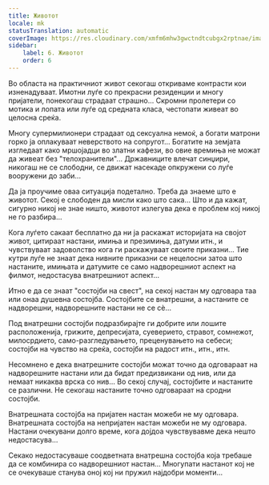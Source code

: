 ```yaml
---
title: Животот
locale: mk
statusTranslation: automatic
coverImage: https://res.cloudinary.com/xmfm6mhw3gwctndtcubgx2rptnae/image/upload/v1740468922/small_cover_tratado_de_psicologia_revolucionaria_a4c0dca4e0.webp
sidebar:
    label: 6. Животот
    order: 6
---
```

Во областа на практичниот живот секогаш откриваме контрасти кои изненадуваат. Имотни луѓе со прекрасни резиденции и многу пријатели, понекогаш страдаат страшно... Скромни пролетери со мотика и лопата или луѓе од средната класа, честопати живеат во целосна среќа.

Многу супермилионери страдаат од сексуална немоќ, а богати матрони горко ја оплакуваат неверството на сопругот... Богатите на земјата изгледаат како мршојадци во златни кафези, во овие времиња не можат да живеат без "телохранители"... Државниците влечат синџири, никогаш не се слободни, се движат насекаде опкружени со луѓе вооружени до заби...

Да ја проучиме оваа ситуација подетално. Треба да знаеме што е животот. Секој е слободен да мисли како што сака... Што и да кажат, сигурно никој не знае ништо, животот излегува дека е проблем кој никој не го разбира...

Кога луѓето сакаат бесплатно да ни ја раскажат историјата на својот живот, цитираат настани, имиња и презимиња, датуми итн., и чувствуваат задоволство кога ги раскажуваат своите приказни... Тие кутри луѓе не знаат дека нивните приказни се нецелосни затоа што настаните, имињата и датумите се само надворешниот аспект на филмот, недостасува внатрешниот аспект...

Итно е да се знаат "состојби на свест", на секој настан му одговара таа или онаа душевна состојба. Состојбите се внатрешни, а настаните се надворешни, надворешните настани не се сè...

Под внатрешни состојби подразбирајте ги добрите или лошите расположенија, грижите, депресијата, суеверието, стравот, сомнежот, милосрдието, само-разгледувањето, преценувањето на себеси; состојби на чувство на среќа, состојби на радост итн., итн., итн.

Несомнено е дека внатрешните состојби можат точно да одговараат на надворешните настани или да бидат предизвикани од нив, или да немаат никаква врска со нив... Во секој случај, состојбите и настаните се различни. Не секогаш настаните точно одговараат на сродни состојби.

Внатрешната состојба на пријатен настан можеби не му одговара. Внатрешната состојба на непријатен настан можеби не му одговара. Настани очекувани долго време, кога дојдоа чувствувавме дека нешто недостасува...

Секако недостасуваше соодветната внатрешна состојба која требаше да се комбинира со надворешниот настан... Многупати настанот кој не се очекуваше станува оној кој ни пружил најдобри моменти...

